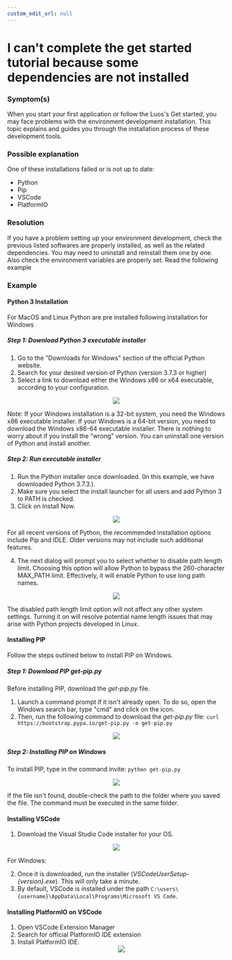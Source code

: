 ```yaml
---
custom_edit_url: null
---
```



# I can't complete the get started tutorial because some dependencies are not installed

### Symptom(s)

When you start your first application or follow the Luos's Get started, you may face problems with the environment development installation. This topic explains and guides you through the installation process of these development tools.

### Possible explanation

One of these installations failed or is not up to date:

- Python
- Pip
- VSCode
- PlatformIO

### Resolution

If you have a problem setting up your environment development, check the previous listed softwares are properly installed, as well as the related dependencies. You may need to uninstall and reinstall them one by one. Also check the environment variables are properly set.
Read the following example

### Example

#### Python 3 Installation

For MacOS and Linux Python are pre installed following installation for Windows

##### Step 1: Download Python 3 executable installer

1. Go to the "Downloads for Windows" section of the official Python website.
2. Search for your desired version of Python (version 3.7.3 or higher)
3. Select a link to download either the Windows x86 or x64 executable, according to your configuration.

<div align="center">
  <Image src="/assets/images/faq/python_release_windows.png" />
</div>

Note: If your Windows installation is a 32-bit system, you need the Windows x86 executable installer. If your Windows is a 64-bit version, you need to download the Windows x86-64 executable installer. There is nothing to worry about if you install the “wrong” version. You can uninstall one version of Python and install another.

##### Step 2: Run executable installer

1. Run the Python installer once downloaded. (In this example, we have downloaded Python 3.7.3.).
2. Make sure you select the install launcher for all users and add Python 3 to PATH is checked.
3. Click on Install Now.

<div align="center">
  <Image src="/assets/images/faq/python_path.png" />
</div>

For all recent versions of Python, the recommended installation options include Pip and IDLE. Older versions may not include such additional features.

4. The next dialog will prompt you to select whether to disable path length limit. Choosing this option will allow Python to bypass the 260-character MAX_PATH limit. Effectively, it will enable Python to use long path names.

<div align="center">
  <Image src="/assets/images/faq/python_length_limit.png" />
</div>

The disabled path length limit option will not affect any other system settings. Turning it on will resolve potential name length issues that may arise with Python projects developed in Linux.

#### Installing PIP

Follow the steps outlined below to install PIP on Windows.

##### Step 1: Download PIP _get-pip.py_

Before installing PIP, download the _get-pip.py_ file.

1. Launch a command prompt if it isn't already open. To do so, open the Windows search bar, type "cmd" and click on the icon.
2. Then, run the following command to download the _get-pip.py_ file:
   `curl https://bootstrap.pypa.io/get-pip.py -o get-pip.py`

<div align="center">
  <Image src="/assets/images/faq/pip_install.png" />
</div>

##### Step 2: Installing PIP on Windows

To install PIP, type in the command invite:
`python get-pip.py`

<div align="center">
  <Image src="/assets/images/faq/pip_install_progress.png" />
</div>

If the file isn't found, double-check the path to the folder where you saved the file. The command must be executed in the same folder.

#### Installing VSCode

1. Download the Visual Studio Code installer for your OS.

<div align="center">
  <Image src="/assets/images/faq/vscode_install.png" />
</div>

For Windows:

2. Once it is downloaded, run the installer (_VSCodeUserSetup-{version}.exe_). This will only take a minute.
3. By default, VSCode is installed under the path `C:\users\{username}\AppData\Local\Programs\Microsoft VS Code`.

#### Installing PlatformIO on VSCode

1. Open VSCode Extension Manager
2. Search for official PlatformIO IDE extension
3. Install PlatformIO IDE.
   <div align="center">
     <Image src="/assets/images/faq/pio_install.png" />
   </div>
